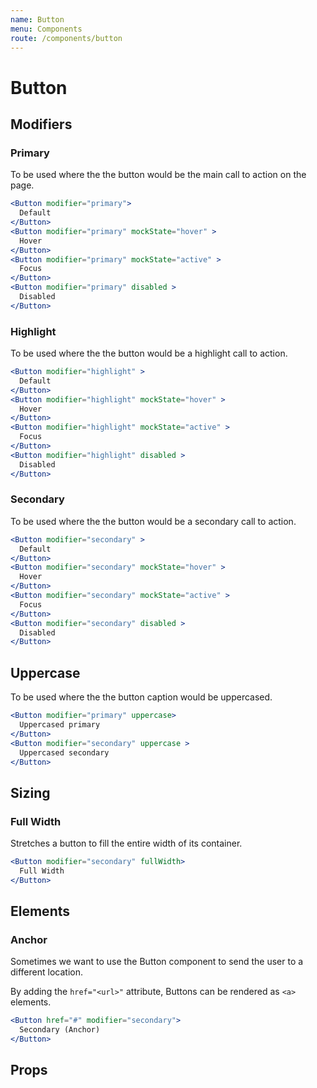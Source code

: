 ```yaml
---
name: Button
menu: Components
route: /components/button
---
```



# Button

## Modifiers

### Primary

To be used where the the button would be the main call to action on the page.

```jsx react-live
<Button modifier="primary">
  Default
</Button>
<Button modifier="primary" mockState="hover" >
  Hover
</Button>
<Button modifier="primary" mockState="active" >
  Focus
</Button>
<Button modifier="primary" disabled >
  Disabled
</Button>
```

### Highlight

To be used where the the button would be a highlight call to action.

```jsx react-live
<Button modifier="highlight" >
  Default
</Button>
<Button modifier="highlight" mockState="hover" >
  Hover
</Button>
<Button modifier="highlight" mockState="active" >
  Focus
</Button>
<Button modifier="highlight" disabled >
  Disabled
</Button>
```

### Secondary

To be used where the the button would be a secondary call to action.

```jsx react-live
<Button modifier="secondary" >
  Default
</Button>
<Button modifier="secondary" mockState="hover" >
  Hover
</Button>
<Button modifier="secondary" mockState="active" >
  Focus
</Button>
<Button modifier="secondary" disabled >
  Disabled
</Button>
```

## Uppercase

To be used where the the button caption would be uppercased.

```jsx react-live
<Button modifier="primary" uppercase>
  Uppercased primary
</Button>
<Button modifier="secondary" uppercase >
  Uppercased secondary
</Button>
```

## Sizing

### Full Width

Stretches a button to fill the entire width of its container.

```jsx react-live
<Button modifier="secondary" fullWidth>
  Full Width
</Button>
```

## Elements

### Anchor

Sometimes we want to use the Button component to send the user to a different location.

By adding the `href="<url>"` attribute, Buttons can be rendered as `<a>` elements.

```jsx react-live
<Button href="#" modifier="secondary">
  Secondary (Anchor)
</Button>
```

## Props

<PropsTable of={Button} />
